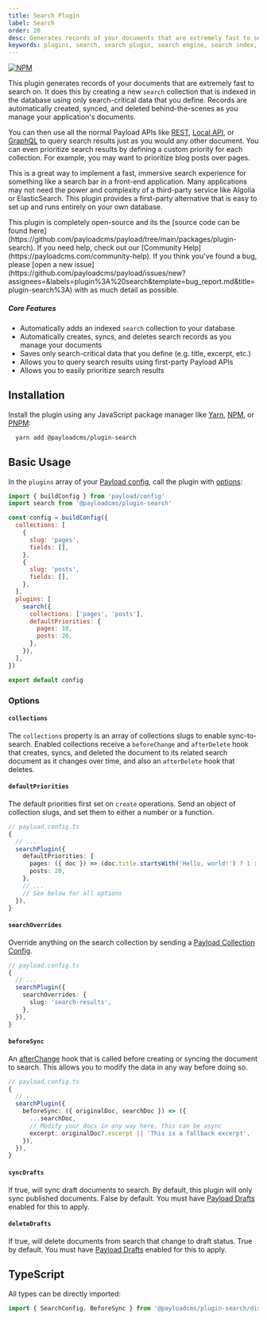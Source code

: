 ```yaml
---
title: Search Plugin
label: Search
order: 20
desc: Generates records of your documents that are extremely fast to search on.
keywords: plugins, search, search plugin, search engine, search index, search results, search bar, search box, search field, search form, search input
---
```


[![NPM](https://img.shields.io/npm/v/@payloadcms/plugin-search)](https://www.npmjs.com/package/@payloadcms/plugin-search)

This plugin generates records of your documents that are extremely fast to search on. It does this by creating a new `search` collection that is indexed in the database using only search-critical data that you define. Records are automatically created, synced, and deleted behind-the-scenes as you manage your application's documents.

You can then use all the normal Payload APIs like [REST](https://payloadcms.com/docs/rest-api), [Local API](https://payloadcms.com/docs/local-api), or [GraphQL](https://payloadcms.com/docs/graphql) to query search results just as you would any other document. You can even prioritize search results by defining a custom priority for each collection. For example, you may want to prioritize blog posts over pages.

This is a great way to implement a fast, immersive search experience for something like a search bar in a front-end application. Many applications may not need the power and complexity of a third-party service like Algolia or ElasticSearch. This plugin provides a first-party alternative that is easy to set up and runs entirely on your own database.

<Banner type="info">
  This plugin is completely open-source and its the [source code can be found here](https://github.com/payloadcms/payload/tree/main/packages/plugin-search). If you need help, check out our [Community Help](https://payloadcms.com/community-help). If you think you've found a bug, please [open a new issue](https://github.com/payloadcms/payload/issues/new?assignees=&labels=plugin%3A%20search&template=bug_report.md&title=plugin-search%3A) with as much detail as possible.
</Banner>

##### Core Features

- Automatically adds an indexed `search` collection to your database
- Automatically creates, syncs, and deletes search records as you manage your documents
- Saves only search-critical data that you define (e.g. title, excerpt, etc.)
- Allows you to query search results using first-party Payload APIs
- Allows you to easily prioritize search results

## Installation

Install the plugin using any JavaScript package manager like [Yarn](https://yarnpkg.com), [NPM](https://npmjs.com), or [PNPM](https://pnpm.io):

```bash
  yarn add @payloadcms/plugin-search
```

## Basic Usage

In the `plugins` array of your [Payload config](https://payloadcms.com/docs/configuration/overview), call the plugin with [options](#options):

```js
import { buildConfig } from 'payload/config'
import search from '@payloadcms/plugin-search'

const config = buildConfig({
  collections: [
    {
      slug: 'pages',
      fields: [],
    },
    {
      slug: 'posts',
      fields: [],
    },
  ],
  plugins: [
    search({
      collections: ['pages', 'posts'],
      defaultPriorities: {
        pages: 10,
        posts: 20,
      },
    }),
  ],
})

export default config
```

### Options

#### `collections`

The `collections` property is an array of collections slugs to enable sync-to-search. Enabled collections receive a `beforeChange` and `afterDelete` hook that creates, syncs, and deleted the document to its related search document as it changes over time, and also an `afterDelete` hook that deletes.

#### `defaultPriorities`

The default priorities first set on `create` operations. Send an object of collection slugs, and set them to either a number or a function.

```ts
// payload.config.ts
{
  // ...
  searchPlugin({
    defaultPriorities: {
      pages: ({ doc }) => (doc.title.startsWith('Hello, world!') ? 1 : 10),
      posts: 20,
    },
    // ...
    // See below for all options
  }),
}
```

#### `searchOverrides`

Override anything on the search collection by sending a [Payload Collection Config](https://payloadcms.com/docs/configuration/collections).

```ts
// payload.config.ts
{
  // ...
  searchPlugin({
    searchOverrides: {
      slug: 'search-results',
    },
  }),
}
```

#### `beforeSync`

An [afterChange](<[afterChange](https://payloadcms.com/docs/hooks/globals#afterchange)>) hook that is called before creating or syncing the document to search. This allows you to modify the data in any way before doing so.

```ts
// payload.config.ts
{
  // ...
  searchPlugin({
    beforeSync: ({ originalDoc, searchDoc }) => ({
      ...searchDoc,
      // Modify your docs in any way here, this can be async
      excerpt: originalDoc?.excerpt || 'This is a fallback excerpt',
    }),
  }),
}
```

#### `syncDrafts`

If true, will sync draft documents to search. By default, this plugin will only sync published documents. False by default. You must have [Payload Drafts](https://payloadcms.com/docs/versions/drafts) enabled for this to apply.

#### `deleteDrafts`

If true, will delete documents from search that change to draft status. True by default. You must have [Payload Drafts](https://payloadcms.com/docs/versions/drafts) enabled for this to apply.

## TypeScript

All types can be directly imported:

```ts
import { SearchConfig, BeforeSync } from '@payloadcms/plugin-search/dist/types'
```
